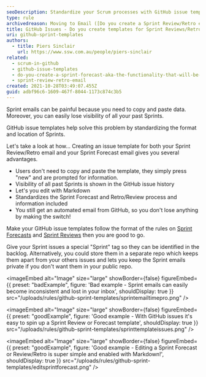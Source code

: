 ```yaml
---
seoDescription: Standardize your Scrum processes with GitHub issue templates for Sprint Reviews/Retros and Forecasts, streamlining data entry and preserving visibility.
type: rule
archivedreason: Moving to Email ([Do you create a Sprint Review/Retro email?](/rules/sprint-review-retro-email/)) due to GitHub Issues' shortcomings, cluttered backlogs, necessity for private repos in public projects, and limitations in scope management.
title: GitHub Issues - Do you create templates for Sprint Reviews/Retros/Forecasts?
uri: github-sprint-templates
authors:
  - title: Piers Sinclair
    url: https://www.ssw.com.au/people/piers-sinclair
related:
  - scrum-in-github
  - github-issue-templates
  - do-you-create-a-sprint-forecast-aka-the-functionality-that-will-be-developed-during-the-sprint
  - sprint-review-retro-email
created: 2021-10-28T03:49:07.455Z
guid: adbf96c6-1609-467f-8044-1173c874c3b5
---
```


Sprint emails can be painful because you need to copy and paste data. Moreover, you can easily lose visibility of all your past Sprints.

GitHub issue templates help solve this problem by standardizing the format and location of Sprints.

Let's take a look at how...
Creating an issue template for both your Sprint Review/Retro email and your Sprint Forecast email gives you several advantages.

- Users don't need to copy and paste the template, they simply press "new" and are prompted for information.
- Visibility of all past Sprints is shown in the GitHub issue history
- Let's you edit with Markdown
- Standardizes the Sprint Forecast and Retro/Review process and information included
- You still get an automated email from GitHub, so you don't lose anything by making the switch!

Make your GitHub issue templates follow the format of the rules on [Sprint Forecasts](/do-you-create-a-sprint-forecast-aka-the-functionality-that-will-be-developed-during-the-sprint) and [Sprint Reviews](/sprint-review-retro-email) then you are good to go.

Give your Sprint issues a special "Sprint" tag so they can be identified in the backlog. Alternatively, you could store them in a separate repo which keeps them apart from your others issues and lets you keep the Sprint emails private if you don't want them in your public repo.

<imageEmbed
  alt="Image"
  size="large"
  showBorder={false}
  figureEmbed={{
    preset: "badExample",
    figure: 'Bad example - Sprint emails can easily become inconsistent and lost in your inbox',
    shouldDisplay: true
  }}
  src="/uploads/rules/github-sprint-templates/sprintemailtimepro.png"
/>

<imageEmbed
  alt="Image"
  size="large"
  showBorder={false}
  figureEmbed={{
    preset: "goodExample",
    figure: 'Good example - With GitHub issues it\'s easy to spin up a Sprint Review or Forecast template',
    shouldDisplay: true
  }}
  src="/uploads/rules/github-sprint-templates/sprinttemplateissues.png"
/>

<imageEmbed
  alt="Image"
  size="large"
  showBorder={false}
  figureEmbed={{
    preset: "goodExample",
    figure: 'Good example - Editing a Sprint Forecast or Review/Retro is super simple and enabled with Markdown!',
    shouldDisplay: true
  }}
  src="/uploads/rules/github-sprint-templates/editsprintforecast.png"
/>